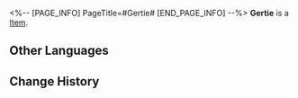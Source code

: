 <%-- [PAGE_INFO]
PageTitle=#Gertie#
[END_PAGE_INFO] --%>
{{Item Infobox
|id          = 250132
|image       = Item Gertie.png
|type        = 
|invCategory = 
|rarity      = 3
|effect      = 
|description = 
}}
'''Gertie''' is a [[Item]].

==Other Languages==
{{Other Languages
|en   = Gertie
|zhs  = 歌蒂
|zht  = 歌蒂
|ja   = ゴーディー
|ko   = 거티
|es   = Gertie
|fr   = Gertie
|ru   = Герти
|th   = Gertie
|vi   = Gertie
|de   = Gertie
|id   = Gertie
|pt   = Gertie
}}

==Change History==
{{Change History|1.1}}